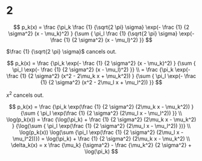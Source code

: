 2
========================================================

$$
p_k(x) = \frac {\pi_k
                \frac {1} {\sqrt{2 \pi} \sigma}
                \exp(- \frac {1} {2 \sigma^2} (x - \mu_k)^2)
               }
               {\sum {
                \pi_l
                \frac {1} {\sqrt{2 \pi} \sigma}
                \exp(- \frac {1} {2 \sigma^2} (x - \mu_l)^2)
               }}
$$

$\frac {1} {\sqrt{2 \pi} \sigma}$ cancels out.

$$
p_k(x) = \frac {\pi_k
                \exp(- \frac {1} {2 \sigma^2} (x - \mu_k)^2)
               }
               {\sum {
                \pi_l
                \exp(- \frac {1} {2 \sigma^2} (x - \mu_l)^2)
               }}
\\
       = \frac {\pi_k
                \exp(- \frac {1} {2 \sigma^2} (x^2 - 2\mu_k x  + \mu_k^2))
               }
               {\sum {
                \pi_l
                \exp(- \frac {1} {2 \sigma^2} (x^2 - 2\mu_l x + \mu_l^2))
               }}
$$

$x^2$ cancels out.

$$
p_k(x) = \frac {\pi_k
                \exp(\frac {1} {2 \sigma^2} (2\mu_k x - \mu_k^2))
               }
               {\sum {
                \pi_l
                \exp(\frac {1} {2 \sigma^2} (2\mu_l x - \mu_l^2))
               }}
\\
\log(p_k(x)) = \frac {\log(\pi_k) +
                      \frac {1} {2 \sigma^2} (2\mu_k x - \mu_k^2)
                     }
                     {\log(\sum {
                      \pi_l
                      \exp(\frac {1} {2 \sigma^2} (2\mu_l x - \mu_l^2))
                     })}
\\
\log(p_k(x)) 
\log(\sum {\pi_l \exp(\frac {1} {2 \sigma^2} (2\mu_l x - \mu_l^2))})
= \log(\pi_k) + \frac {1} {2 \sigma^2} (2\mu_k x - \mu_k^2)
\\
\delta_k(x) = x \frac {\mu_k} {\sigma^2} - \frac {\mu_k^2} {2 \sigma^2}
              + \log(\pi_k)
$$